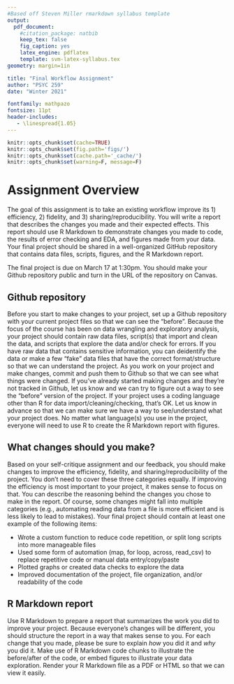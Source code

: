 ```yaml
---
#Based off Steven Miller rmarkdown syllabus template
output: 
  pdf_document:
    #citation_package: natbib
    keep_tex: false
    fig_caption: yes
    latex_engine: pdflatex
    template: svm-latex-syllabus.tex
geometry: margin=1in

title: "Final Workflow Assignment"
author: "PSYC 259"
date: "Winter 2021"

fontfamily: mathpazo
fontsize: 11pt
header-includes:
   - \linespread{1.05}
---
```


```r
knitr::opts_chunk$set(cache=TRUE)
knitr::opts_chunk$set(fig.path='figs/')
knitr::opts_chunk$set(cache.path='_cache/')
knitr::opts_chunk$set(warning=F, message=F)
```

# Assignment Overview

The goal of this assignment is to take an existing workflow improve its 1) efficiency, 2) fidelity, and 3) sharing/reproducibility. You will write a report that describes the changes you made and their expected effects. This report should use R Markdown to demonstrate changes you made to code, the results of error checking and EDA, and figures made from your data. Your final project should be shared in a well-organized GitHub repository that contains data files, scripts, figures, and the R Markdown report. 

The final project is due on March 17 at 1:30pm. You should make your Github repository public and turn in the URL of the repository on Canvas. 

## Github repository

Before you start to make changes to your project, set up a Github repository with your current project files so that we can see the "before". Because the focus of the course has been on data wrangling and exploratory analysis, your project should contain raw data files, script(s) that import and clean the data, and scripts that explore the data and/or check for errors. If you have raw data that contains sensitive information, you can deidentify the data or make a few "fake" data files that have the correct format/structure so that we can understand the project. As you work on your project and make changes, commit and push them to Github so that we can see what things were changed. If you've already started making changes and they're not tracked in Github, let us know and we can try to figure out a way to see the "before" version of the project. If your project uses a coding language other than R for data import/cleaning/checking, that's OK. Let us know in advance so that we can make sure we have a way to see/understand what your project does. No matter what language(s) you use in the project, everyone will need to use R to create the R Markdown report with figures.  

## What changes should you make? 

Based on your self-critique assignment and our feedback, you should make changes to improve the efficiency, fidelity, and sharing/reproducibility of the project. You don't need to cover these three categories equally. If improving the efficiency is most important to your project, it makes sense to focus on that. You can describe the reasoning behind the changes you chose to make in the report. Of course, some changes might fall into multiple categories (e.g., automating reading data from a file is more efficient and is less likely to lead to mistakes). Your final project should contain at least one example of the following items:

* Wrote a custom function to reduce code repetition, or split long scripts into more manageable files
* Used some form of automation (map, for loop, across, read_csv) to replace repetitive code or manual data entry/copy/paste
* Plotted graphs or created data checks to explore the data
* Improved documentation of the project, file organization, and/or readability of the code

## R Markdown report

Use R Markdown to prepare a report that summarizes the work you did to improve your project. Because everyone's changes will be different, you should structure the report in a way that makes sense to you. For each change that you made, please be sure to explain _how_ you did it and _why_ you did it. Make use of R Markdown code chunks to illustrate the before/after of the code, or embed figures to illustrate your data exploration. Render your R Markdown file as a PDF or HTML so that we can view it easily. 

